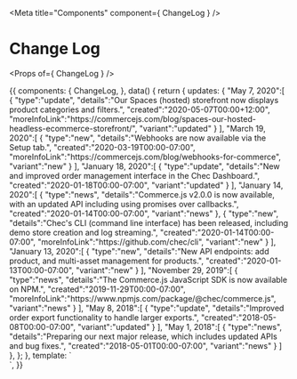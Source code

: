
<Meta title="Components" component={ ChangeLog } />

# Change Log

<Props of={ ChangeLog } />

<Preview>
  <Story name="Change Log">
    {{
      components: {
        ChangeLog,
      },
      data() {
        return {
          updates: {
            "May 7, 2020":[
                {
                  "type":"update",
                  "details":"Our Spaces (hosted) storefront now displays product categories and filters.",
                  "created":"2020-05-07T00:00+12:00",
                  "moreInfoLink":"https://commercejs.com/blog/spaces-our-hosted-headless-ecommerce-storefront/",
                  "variant":"updated"
                }
            ],
            "March 19, 2020":[
                {
                  "type":"new",
                  "details":"Webhooks are now available via the Setup tab.",
                  "created":"2020-03-19T00:00-07:00",
                  "moreInfoLink":"https://commercejs.com/blog/webhooks-for-commerce",
                  "variant":"new"
                }
            ],
            "January 18, 2020":[
                {
                  "type":"update",
                  "details":"New and improved order management interface in the Chec Dashboard.",
                  "created":"2020-01-18T00:00-07:00",
                  "variant":"updated"
                }
            ],
            "January 14, 2020":[
                {
                  "type":"news",
                  "details":"Commerce.js v2.0.0 is now available, with an updated API including using promises over callbacks.",
                  "created":"2020-01-14T00:00-07:00",
                  "variant":"news"
                },
                {
                  "type":"new",
                  "details":"Chec's CLI (command line interface) has been released, including demo store creation and log streaming.",
                  "created":"2020-01-14T00:00-07:00",
                  "moreInfoLink":"https://github.com/chec/cli",
                  "variant":"new"
                }
            ],
            "January 13, 2020":[
                {
                  "type":"new",
                  "details":"New API endpoints: add product, and multi-asset management for products.",
                  "created":"2020-01-13T00:00-07:00",
                  "variant":"new"
                }
            ],
            "November 29, 2019":[
                {
                  "type":"news",
                  "details":"The Commerce.js JavaScript SDK is now available on NPM.",
                  "created":"2019-11-29T00:00-07:00",
                  "moreInfoLink":"https://www.npmjs.com/package/@chec/commerce.js",
                  "variant":"news"
                }
            ],
            "May 8, 2018":[
                {
                  "type":"update",
                  "details":"Improved order export functionality to handle larger exports.",
                  "created":"2018-05-08T00:00-07:00",
                  "variant":"updated"
                }
            ],
            "May 1, 2018":[
                {
                  "type":"news",
                  "details":"Preparing our next major release, which includes updated APIs and bug fixes.",
                  "created":"2018-05-01T00:00-07:00",
                  "variant":"news"
                }
            ]
          },
        };
      },
      template: `
        <div class="w-1/2 py-8 mx-auto font-lato">
          <ChangeLog v-for="(updates, updateDate) in updates" :key="updateDate" :updates="updates" :updateDate="updateDate" />
        </div>`,
    }}
  </Story>
</Preview>
